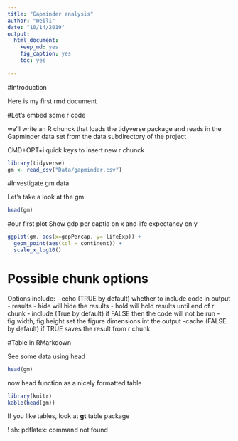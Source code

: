 ```yaml
---
title: "Gapminder analysis"
author: "Weili"
date: "10/14/2019"
output:
  html_document:
    keep_md: yes
    fig_caption: yes
    toc: yes
    
---
```


#Introduction

Here is my first rmd document

#Let's embed some r code

we'll write an R chunck that loads the tidyverse package and reads in the Gapminder data set from the data subdirectory of the project

CMD+OPT+i quick keys to insert new r chunck
```r
library(tidyverse)
gm <- read_csv("Data/gapminder.csv")

```
#Investigate gm data

Let's take a look at the gm

```r
head(gm)
```
#our first plot
Show gdp per captia on x and life expectancy on y

```r
ggplot(gm, aes(x=gdpPercap, y= lifeExp)) + 
  geom_point(aes(col = continent)) + 
  scale_x_log10()
```
# Possible chunk options

Options include:
- echo (TRUE by default) whether to include code in output
- results
  - hide will hide the results
  - hold will hold results until end of r chunk
- include (True by default) if FALSE then the code will not be run
-fig.width, fig.height set the figure dimensions int the output
-cache (FALSE by default) if TRUE saves the result from r chunk

#Table in RMarkdown

See some data using head
```r
head(gm)
```
now head function as a nicely formatted table
```r
library(knitr)
kable(head(gm))
```

If you like tables, look at **gt** table package

! sh: pdflatex: command not found

